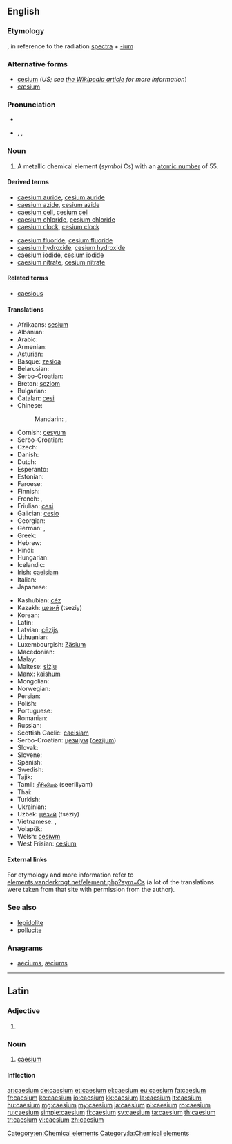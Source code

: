 ==English==

{{elements|Cs|xenon|Xe|barium|Ba}}

===Etymology===
{{etyl|la}} {{term|caesius||sky-blue}}, in reference to the radiation [[spectra]] + [[-ium]]

===Alternative forms===
* [[cesium]] (''US; see [[w:Caesium|the Wikipedia article]] for more information'')
* [[cæsium]]

===Pronunciation===
* {{audio|En-us-caesium.ogg|audio (US)}}
* {{enPR|sē'zēəm}}, {{IPA|/ˈsiːziəm/}}, {{X-SAMPA|/"si:zi@m/}}

===Noun===
{{en-noun|-}}
{{wikipedia}}

# A metallic chemical element (''symbol'' Cs) with an [[atomic number]] of 55.

====Derived terms====
{{der-top}}
* [[caesium auride]], [[cesium auride]]
* [[caesium azide]], [[cesium azide]]
* [[caesium cell]], [[cesium cell]]
* [[caesium chloride]], [[cesium chloride]]
* [[caesium clock]], [[cesium clock]]
{{der-mid}}
* [[caesium fluoride]], [[cesium fluoride]]
* [[caesium hydroxide]], [[cesium hydroxide]]
* [[caesium iodide]], [[cesium iodide]]
* [[caesium nitrate]], [[cesium nitrate]]
{{der-bottom}}

====Related terms====
* [[caesious]]

====Translations====
{{rfc-tsort|duplicate language: Serbo-Croatian}}
{{trans-top|a metallic chemical element}}
* Afrikaans: [[sesium]]
* Albanian: {{t+|sq|cezium|xs=Albanian}}
* Arabic: {{t-|ar|سيزيوم|m|tr=sízyum|sc=Arab}}
* Armenian: {{t-|hy|ցեզիում|tr=cʿezium}}
* Asturian: {{t-|ast|cesiu|m}}
* Basque: [[zesioa]]
* Belarusian: {{t-|be|цэзiй|m|tr=cézij}}
* Serbo-Croatian: {{t|sh|cezij}}
* Breton: [[seziom]]
* Bulgarian: {{t-|bg|цезий|m|tr=cézij}}
* Catalan: [[cesi]]
* Chinese:
*: Mandarin: {{t|zh|銫|sc=Hani}}, {{t|zh|铯|tr=sè|sc=Hani}}
* Cornish: [[cesyum]]
* Serbo-Croatian: {{t|sh|cezij}}
* Czech: {{t+|cs|cesium}}
* Danish: {{t-|da|cæsium}}
* Dutch: {{t+|nl|cesium|n}}
* Esperanto: {{t-|eo|cezio|xs=Esperanto}}
* Estonian: {{t-|et|tseesium}}
* Faroese: {{t-|fo|cæsium|xs=Faroese}}
* Finnish: {{t+|fi|cesium}}
* French: {{t+|fr|césium|m}}, {{t-|fr|cæsium|m}} <!--source: Petit Larousse, 1989-->
* Friulian: [[cesi]]
* Galician: [[cesio]]
* Georgian: {{t-|ka|ცეზიუმი|tr=tseziumi}}
* German: {{t+|de|Cäsium|n}}, {{t+|de|Zäsium|n}}
* Greek: {{t+|el|καίσιο|n|tr=kaísio}}
* Hebrew: {{t+|he|צזיום|tr=tsezyum}}
* Hindi: {{t|hi|द्युतातु|tr=dyutaatu|sc=Deva}}
* Hungarian: {{t+|hu|cézium}}
* Icelandic: {{t+|is|sesín}}
* Irish: [[caeisiam]]
* Italian: {{t+|it|cesio|m}}
* Japanese: {{t+|ja|セシウム|tr=seshiumu}}
{{trans-mid}}
* Kashubian: [[céz]]
* Kazakh: [[цезий]] (tseziy)
* Korean: {{t+|ko|세슘|tr=sesyum|sc=Kore}}
* Latin: {{t+|la|caesium}}
* Latvian: [[cēzijs]]
* Lithuanian: {{t+|lt|cezis|xs=Lithuanian}}
* Luxembourgish: [[Zäsium]]
* Macedonian: {{t-|mk|цезиум|m|tr=cézium}}
* Malay: {{t-|ms|sesium|xs=Malay}}
* Maltese: [[siżju]]
* Manx: [[kaishum]]
* Mongolian: {{t-|mn|цези|tr=tsézi|sc=Cyrl}}
* Norwegian: {{t-|no|cesium}}
* Persian: {{t+|fa|سزیم|tr=seziom|sc=fa-Arab}}
* Polish: {{t+|pl|cez|m}}
* Portuguese: {{t+|pt|césio}}
* Romanian: {{t+|ro|cesiu|n}}
* Russian: {{t+|ru|цезий|m|tr=cézij}}
* Scottish Gaelic: [[caeisiam]]
* Serbo-Croatian: [[цезиjум]] ([[cezijum]]) {{m}}
* Slovak: {{t-|sk|cézium}}
* Slovene: {{t+|sl|cezij}}
* Spanish: {{t+|es|cesio|m}}
* Swedish: {{t+|sv|cesium|n}}
* Tajik: {{t|tg|сезий|tr=cezi'}}
* Tamil: [[சீரிலியம்]] (seeriliyam)
* Thai: {{t-|th|ซีเซียม|tr=sīsiam|sc=Thai}}
* Turkish: {{t+|tr|sezyum}}
* Ukrainian: {{t-|uk|цезiй|m|tr=cézij}}
* Uzbek: [[цезий]] (tseziy)
* Vietnamese: {{t-|vi|xezi}}, {{t-|vi|xêzi}}
* Volapük: {{t+|vo|zäsin}}
* Welsh: [[cesiwm]]
* West Frisian: [[cesium]]
{{trans-bottom}}

====External links====
For etymology and more information refer to [http://elements.vanderkrogt.net/element.php?sym=Cs elements.vanderkrogt.net/element.php?sym=Cs] (a lot of the translations were taken from that site with permission from the author).

===See also===
* [[lepidolite]]
* [[pollucite]]

===Anagrams===
* [[aeciums#English|aeciums]], [[æciums#English|æciums]]

[[Category:en:Chemical elements]]

----

==Latin==
{{wikipedia|lang=la}}

===Adjective===
{{la-adj-form|caesium}}

# {{inflection of|caesius|caesius|nom|n|s|lang=la}}

===Noun===
{{la-noun|caesium|caesii|caesiī|n|second}}

# [[#English|caesium]]

====Inflection====
{{la-decl-2nd-N|caesi}}

[[Category:la:Chemical elements]]

[[ar:caesium]]
[[de:caesium]]
[[et:caesium]]
[[el:caesium]]
[[eu:caesium]]
[[fa:caesium]]
[[fr:caesium]]
[[ko:caesium]]
[[io:caesium]]
[[kk:caesium]]
[[la:caesium]]
[[lt:caesium]]
[[hu:caesium]]
[[mg:caesium]]
[[my:caesium]]
[[ja:caesium]]
[[pl:caesium]]
[[ro:caesium]]
[[ru:caesium]]
[[simple:caesium]]
[[fi:caesium]]
[[sv:caesium]]
[[ta:caesium]]
[[th:caesium]]
[[tr:caesium]]
[[vi:caesium]]
[[zh:caesium]]